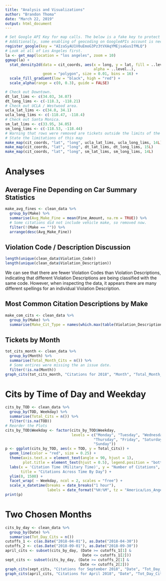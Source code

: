 ```yaml
---
title: "Analysis and Visualizations"
author: "Brandon Thoma"
date: "March 22, 2019"
output: html_document
---
```


```r
# Set Google API Key for map calls. The below is a fake key to protect my key.
# Additionally, some enabling of geocoding on GoogleAPIs account is necessary.
register_google(key = "AIzaSyAU1V0uEmoG3Pz3tVXAqYMEjsaGusIfMLQ")
# Look at all of Los Angeles first.
la <- get_map(location = "los angeles", zoom = 10)
ggmap(la) +
  stat_density2d(data = cit_coords, aes(x = long, y = lat, fill = ..level..,
                                        alpha = ..level..),
                 geom = "polygon", size = 0.01, bins = 16) +
  scale_fill_gradient(low = "black", high = "red") +
  scale_alpha(range = c(0, 0.3), guide = FALSE)

# Check out Downtown.
dt_lat_lims <- c(34.03, 34.07)
dt_long_lims <- c(-118.3, -118.21)
# Check out UCLA / Westwood area.
ucla_lat_lims <- c(34.0, 34.1)
ucla_long_lims <- c(-118.47, -118.4)
# Check out Santa Monica.
sm_lat_lims <- c(33.95, 34.05)
sm_long_lims <- c(-118.53, -118.44)
# Warning that rows were removed are tickets outside the limits of the map.
# State the limitations of this map
make_map(cit_coords, "lat", "long", ucla_lat_lims, ucla_long_lims, 14L)
make_map(cit_coords, "lat", "long", dt_lat_lims, dt_long_lims, 15L)
make_map(cit_coords, "lat", "long", sm_lat_lims, sm_long_lims, 14L)
```

# Analyses

## Average Fine Depending on Car Summary Statistics

```r
make_avg_fines <- clean_data %>%
  group_by(Make) %>%
  summarise(Avg_Make_Fine = mean(Fine_Amount, na.rm = TRUE)) %>%
  # Some citations did not include vehicle make, so removed now.
  filter(!(Make == "")) %>%
  arrange(desc(Avg_Make_Fine))
```

## Violation Code / Description Discussion

```r
length(unique(clean_data$Violation_Code))
length(unique(clean_data$Violation_Description))
```

We can see that there are fewer Violation Codes than Violation Descriptions,
indicating that different Violation Descriptions are being classified with the
same code. However, when inspecting the data, it appears there are many
different spellings for an individual Violation Description.

## Most Common Citation Descriptions by Make

```r
make_com_cits <- clean_data %>%
  group_by(Make) %>%
  summarise(Make_Cit_Type = names(which.max(table(Violation_Description))))
```

## Tickets by Month

```r
tot_cits_month <- clean_data %>%
  group_by(Month) %>%
  summarise(Total_Month_Cits = n()) %>%
  # Some entires were missing the an issue date.
  filter(!is.na(Month))
graph_cits(tot_cits_month, "Citations for 2018", "Month", "Total_Month_Cits")
```

# Cits by Time of Day and Weekday

```r
cits_by_TOD <- clean_data %>%
  group_by(TOD, Weekday) %>%
  summarise(Total_Cits = n()) %>%
  filter(!is.na(TOD))
# Reorder the Plots
cits_by_TOD$Weekday <- factor(cits_by_TOD$Weekday,
                              levels = c("Monday", "Tuesday", "Wednesday",
                                        "Thursday", "Friday", "Saturday",
                                        "Sunday"))
p <- ggplot(cits_by_TOD, aes(x = TOD, y = Total_Cits)) +
  geom_line(color = "red", size = 0.25) + 
  theme(axis.text.x = element_text(angle = 90, hjust = 1),
        plot.title = element_text(hjust = 0.5), legend.position = "bottom") + 
  labs(x = 'Citation Time (Military Time)', y = "Number of Citations",
       title = "Citations Across Time By Day") + 
  ylim(0, 1500) +
  facet_wrap( ~ Weekday, ncol = 2, scales = "free") +
  scale_x_datetime(breaks = date_breaks("1 hour"),
                   labels = date_format("%H:%M", tz = "America/Los_Angeles"))
print(p)
```

# Two Chosen Months

```r
cits_by_day <- clean_data %>%
  group_by(Date) %>%
  summarise(Tot_Day_Cits = n())
cutoffs_1 <- c(as.Date("2018-04-01"), as.Date("2018-04-30"))
cutoffs_2 <- c(as.Date("2018-09-01"), as.Date("2018-09-30"))
april_cits <- subset(cits_by_day, (Date >= cutoffs_1[1] &
                                   Date <= cutoffs_1[2]))
sept_cits <- subset(cits_by_day, (Date >= cutoffs_2[1] &
                                  Date <= cutoffs_2[2]))
graph_cits(sept_cits, "Citations for September 2018", "Date", "Tot_Day_Cits")
graph_cits(april_cits, "Citations for April 2018", "Date", "Tot_Day_Cits")
```
